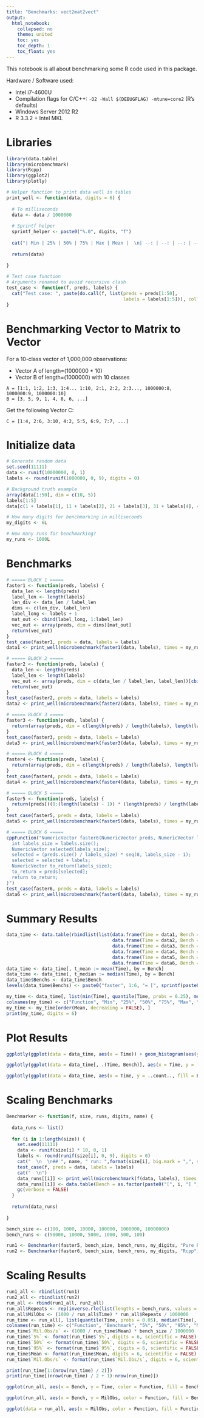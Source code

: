 ```yaml
---
title: "Benchmarks: vect2mat2vect"
output:
  html_notebook:
    collapsed: no
    theme: united
    toc: yes
    toc_depth: 1
    toc_float: yes
---
```


This notebook is all about benchmarking some R code used in this package.

Hardware / Software used:

* Intel i7-4600U
* Compilation flags for C/C++: `-O2 -Wall $(DEBUGFLAG) -mtune=core2` (R's defaults)
* Windows Server 2012 R2
* R 3.3.2 + Intel MKL

# Libraries

```r
library(data.table)
library(microbenchmark)
library(Rcpp)
library(ggplot2)
library(plotly)
```

```r

# Helper function to print data well in tables
print_well <- function(data, digits = 6) {
  
  # To milliseconds
  data <- data / 1000000
  
  # Sprintf helper
  sprintf_helper <- paste0("%.0", digits, "f")
  
  cat("| Min | 25% | 50% | 75% | Max | Mean |  \n| --: | --: | --: | --: | --: | --: |  \n| ", sprintf(sprintf_helper, min(data)), " | ", sprintf(sprintf_helper, quantile(data, probs = 0.25)), " | ", sprintf(sprintf_helper, median(data)), " | ", sprintf(sprintf_helper, quantile(data, probs = 0.75)), " | ", sprintf(sprintf_helper, max(data)), " | ", sprintf(sprintf_helper, mean(data)), " |  \n", sep = "")
  
  return(data)
  
}

# Test case function
# Arguments renamed to avoid recursive clash
test_case <- function(f, preds, labels) {
  cat("Test case: ", paste(do.call(f, list(preds = preds[1:50],
                                           labels = labels[1:5])), collapse = ", "), "  \n", sep = "")
}

```

# Benchmarking Vector to Matrix to Vector

For a 10-class vector of 1,000,000 observations:

* Vector A of length=(1000000 * 10)
* Vector B of length=(1000000) with 10 classes

```
A = [1:1, 1:2, 1:3, 1:4... 1:10, 2:1, 2:2, 2:3..., 1000000:8, 1000000:9, 1000000:10]
B = [3, 5, 9, 1, 4, 8, 6, ...]
```

Get the following Vector C:

```
C = [1:4, 2:6, 3:10, 4:2, 5:5, 6:9, 7:7, ...]
```

# Initialize data

```r
# Generate random data
set.seed(11111)
data <- runif(10000000, 0, 1)
labels <- round(runif(1000000, 0, 9), digits = 0)

# Background truth example
array(data[1:50], dim = c(10, 5))
labels[1:5]
data[c(1 + labels[1], 11 + labels[2], 21 + labels[3], 31 + labels[4], 41 + labels[5])]

# How many digits for benchmarking in milliseconds
my_digits <- 6L

# How many runs for benchmarking?
my_runs <- 1000L
```

# Benchmarks

```r

# ===== BLOCK 1 =====
faster1 <- function(preds, labels) {
  data_len <- length(preds)
  label_len <- length(labels)
  len_div <- data_len / label_len
  dims <- c(len_div, label_len)
  label_long <- labels + 1
  mat_out <- cbind(label_long, 1:label_len)
  vec_out <- array(preds, dim = dims)[mat_out]
  return(vec_out)
}
test_case(faster1, preds = data, labels = labels)
data1 <- print_well(microbenchmark(faster1(data, labels), times = my_runs)$time, digits = my_digits)

# ===== BLOCK 2 =====
faster2 <- function(preds, labels) {
  data_len <- length(preds)
  label_len <- length(labels)
  vec_out <- array(preds, dim = c(data_len / label_len, label_len))[cbind(labels + 1, 1:label_len)]
  return(vec_out)
}
test_case(faster2, preds = data, labels = labels)
data2 <- print_well(microbenchmark(faster2(data, labels), times = my_runs)$time, digits = my_digits)

# ===== BLOCK 3 =====
faster3 <- function(preds, labels) {
  return(array(preds, dim = c(length(preds) / length(labels), length(labels)))[cbind(labels + 1, 1:length(labels))])
}
test_case(faster3, preds = data, labels = labels)
data3 <- print_well(microbenchmark(faster3(data, labels), times = my_runs)$time, digits = my_digits)

# ===== BLOCK 4 =====
faster4 <- function(preds, labels) {
  return(array(preds, dim = c(length(preds) / length(labels), length(labels)))[matrix(c(labels + 1, 1:length(labels)), ncol = 2)])
}
test_case(faster4, preds = data, labels = labels)
data4 <- print_well(microbenchmark(faster4(data, labels), times = my_runs)$time, digits = my_digits)

# ===== BLOCK 5 =====
faster5 <- function(preds, labels) {
  return(preds[((0:(length(labels) - 1)) * (length(preds) / length(labels))) + labels + 1])
}
test_case(faster5, preds = data, labels = labels)
data5 <- print_well(microbenchmark(faster5(data, labels), times = my_runs)$time, digits = my_digits)

# ===== BLOCK 6 =====
cppFunction("NumericVector faster6(NumericVector preds, NumericVector labels) {
  int labels_size = labels.size();
  NumericVector selected(labels_size);
  selected = (preds.size() / labels_size) * seq(0, labels_size - 1);
  selected = selected + labels;
  NumericVector to_return(labels_size);
  to_return = preds[selected];
  return to_return;
}")
test_case(faster6, preds = data, labels = labels)
data6 <- print_well(microbenchmark(faster6(data, labels), times = my_runs)$time, digits = my_digits)

```

# Summary Results

```r

data_time <- data.table(rbindlist(list(data.frame(Time = data1, Bench = "faster1"),
                                       data.frame(Time = data2, Bench = "faster2"),
                                       data.frame(Time = data3, Bench = "faster3"),
                                       data.frame(Time = data4, Bench = "faster4"),
                                       data.frame(Time = data5, Bench = "faster5"),
                                       data.frame(Time = data6, Bench = "faster6"))))
data_time <- data_time[, t_mean := mean(Time), by = Bench]
data_time <- data_time[, t_median := median(Time), by = Bench]
data_time$Benchs <- data_time$Bench 
levels(data_time$Benchs) <- paste0("faster", 1:6, "= [", sprintf(paste0("%.0", my_digits, "f"), data_time[, list(min(Time)), by = Bench]$V1), ", ", sprintf(paste0("%.0", my_digits, "f"), data_time[, list(max(Time)), by = Bench]$V1), "], mean=", sprintf(paste0("%.0", my_digits, "f"), data_time[, list(mean(Time)), by = Bench]$V1), ", median=", sprintf(paste0("%.0", my_digits, "f"), data_time[, list(median(Time)), by = Bench]$V1))

my_time <- data_time[, list(min(Time), quantile(Time, probs = 0.25), median(Time), quantile(Time, probs = 0.75), max(Time), mean(Time)), by = Bench]
colnames(my_time) <- c("Function", "Min", "25%", "50%", "75%", "Max", "Mean")
my_time <- my_time[order(Mean, decreasing = FALSE), ]
print(my_time, digits = 6)

```

# Plot Results

```r

ggplotly(ggplot(data = data_time, aes(x = Time)) + geom_histogram(aes(y = ..density..), bins = 20, color = "darkblue", fill = "lightblue") + facet_wrap(~ Benchs, ncol = 2) + geom_vline(aes(xintercept = t_mean), color = "blue", linetype = "dashed", size = 2) + geom_vline(aes(xintercept = t_median), color = "red", linetype = "dashed", size = 2) + labs(x = "Time (Milliseconds)", y = "Density") + theme_bw())

```

```r
ggplotly(ggplot(data = data_time[, .(Time, Bench)], aes(x = Time, y = ..count.., fill = Bench)) + geom_histogram(aes(y = ..density..), bins = 100, position = "fill") + labs(x = "Time (Milliseconds)", y = "Density") + theme_bw())
```

```r
ggplotly(ggplot(data = data_time, aes(x = Time, y = ..count.., fill = Bench)) + geom_density(position = "fill") + labs(x = "Time (Milliseconds)", y = "Density") + theme_bw())
```

# Scaling Benchmarks

```r

Benchmarker <- function(f, size, runs, digits, name) {
  
  data_runs <- list()
  
  for (i in 1:length(size)) {
    set.seed(11111)
    data <- runif(size[i] * 10, 0, 1)
    labels <- round(runif(size[i], 0, 9), digits = 0)
    cat("  \n  \n## ", name, " run: ",format(size[i], big.mark = ",", scientific = FALSE), " samples (", format(runs[i], big.mark = ",", scientific = FALSE), " times)  \n  \n", sep = "")
    test_case(f, preds = data, labels = labels)
    cat("  \n")
    data_runs[[i]] <- print_well(microbenchmark(f(data, labels), times = runs[i])$time, digits = digits)
    data_runs[[i]] <- data.table(Bench = as.factor(paste0("[", i, "] ", format(size[i], big.mark = ",", scientific = FALSE))), Function = as.factor(name), Time = data_runs[[i]])
    gc(verbose = FALSE)
  }
  
  return(data_runs)
  
}

bench_size <- c(100, 1000, 10000, 100000, 1000000, 10000000)
bench_runs <- c(50000, 10000, 5000, 1000, 500, 100)

```

```r

run1 <- Benchmarker(faster5, bench_size, bench_runs, my_digits, "Pure R")
run2 <- Benchmarker(faster6, bench_size, bench_runs, my_digits, "Rcpp")

```

# Scaling Results

```r

run1_all <- rbindlist(run1)
run2_all <- rbindlist(run2)
run_all <- rbind(run1_all, run2_all)
run_all$Repeats <- rep(inverse.rle(list(lengths = bench_runs, values = bench_size)), 2)
run_all$MilObs <- (1000 / run_all$Time) * run_all$Repeats / 1000000
run_time <- run_all[, list(quantile(Time, probs = 0.05), median(Time), quantile(Time, probs = 0.95), mean(Time)), by = list(Function, Bench)]
colnames(run_time) <- c("Function", "Benchmark", "5%", "50%", "95%", "Mean")
run_time$`Mil.Obs/s` <- (1000 / run_time$Mean) * bench_size / 1000000
run_time$`5%` <- format(run_time$`5%`, digits = 6, scientific = FALSE)
run_time$`50%` <- format(run_time$`50%`, digits = 6, scientific = FALSE)
run_time$`95%` <- format(run_time$`95%`, digits = 6, scientific = FALSE)
run_time$Mean <- format(run_time$Mean, digits = 6, scientific = FALSE)
run_time$`Mil.Obs/s` <- format(run_time$`Mil.Obs/s`, digits = 6, scientific = FALSE)

print(run_time[1:(nrow(run_time) / 2)])
print(run_time[(nrow(run_time) / 2 + 1):nrow(run_time)])

```

```r

ggplot(run_all, aes(x = Bench, y = Time, color = Function, fill = Bench)) + geom_boxplot() + scale_y_log10(labels = scales::comma, breaks = c(0.001, 0.01, 0.1, 1, 10, 100, 1000, 10000, 100000, 1000000)) + stat_summary(fun.y = mean, geom = "line", aes(group = Function)) + stat_summary(fun.y = mean, geom = "point", aes(group = Function)) + labs(x = "Benchmark", y = "Time (Milliseconds)") + theme_bw()

```

```r

ggplot(run_all, aes(x = Bench, y = MilObs, color = Function, fill = Bench)) + geom_boxplot() + scale_y_log10(labels = scales::comma, breaks = c(1, 10, 25, 50, 75, 100, 125, 150, 175, 200), limits = c(1, NA)) + stat_summary(fun.y = mean, geom = "line", aes(group = Function)) + stat_summary(fun.y = mean, geom = "point", aes(group = Function)) + labs(x = "Benchmark", y = "Throughput (Million Obs./s)") + theme_bw()

```

```r

ggplot(data = run_all, aes(x = MilObs, color = Function, fill = Function, group = Function)) + coord_flip() + stat_ecdf(aes(ymin = ..y.., ymax = 1), alpha = 0.5, geom = "ribbon") + stat_ecdf(geom = "line", size = 2, alpha = 0.75, pad = FALSE) + labs(x = "Throughput (Million Obs./s)", y = "Percentile") + facet_wrap(~ Bench, dir = "h", ncol = 2, scales = "free") + theme_bw()

```
